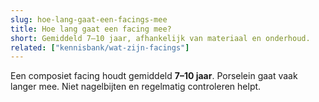 ```yaml
---
slug: hoe-lang-gaat-een-facings-mee
title: Hoe lang gaat een facing mee?
short: Gemiddeld 7–10 jaar, afhankelijk van materiaal en onderhoud.
related: ["kennisbank/wat-zijn-facings"]
---
```


Een composiet facing houdt gemiddeld **7–10 jaar**. Porselein gaat vaak langer mee. Niet nagelbijten en regelmatig controleren helpt.
